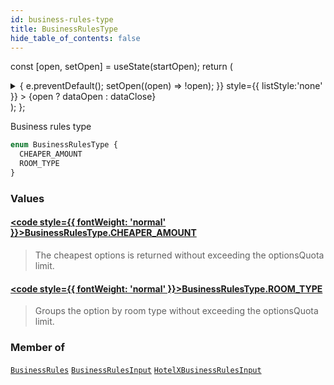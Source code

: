 ```yaml
---
id: business-rules-type
title: BusinessRulesType
hide_table_of_contents: false
---
```






const [open, setOpen] = useState(startOpen);
return (
<details {...(open ? { open: true } : {})} className="details" style={{ border:'none', boxShadow:'none', background:'var(--ifm-background-color)' }}>
<summary
onClick={(e) => {
e.preventDefault();
setOpen((open) => !open);
}}
style={{ listStyle:'none' }} >
{open ? dataOpen : dataClose}
</summary>
{open && children}
</details>
);
};

Business rules type

```graphql
enum BusinessRulesType {
  CHEAPER_AMOUNT
  ROOM_TYPE
}
```

### Values

#### [<code style={{ fontWeight: 'normal' }}>BusinessRulesType.<b>CHEAPER_AMOUNT</b></code>](#)

> The cheapest options is returned without exceeding the optionsQuota limit.

#### [<code style={{ fontWeight: 'normal' }}>BusinessRulesType.<b>ROOM_TYPE</b></code>](#)

> Groups the option by room type without exceeding the optionsQuota limit.

### Member of

[`BusinessRules`](/api/objects/business-rules) <Badge class="badge badge--secondary" text="object"/><Bullet />[`BusinessRulesInput`](/api/inputs/business-rules-input) <Badge class="badge badge--secondary" text="input"/><Bullet />[`HotelXBusinessRulesInput`](/api/inputs/hotel-xbusiness-rules-input) <Badge class="badge badge--secondary" text="input"/>
